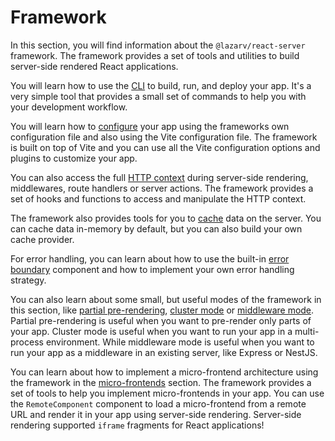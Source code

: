 # Framework

In this section, you will find information about the `@lazarv/react-server` framework. The framework provides a set of tools and utilities to build server-side rendered React applications.

You will learn how to use the [CLI](/framework/cli) to build, run, and deploy your app. It's a very simple tool that provides a small set of commands to help you with your development workflow.

You will learn how to [configure](/framework/configuration) your app using the frameworks own configuration file and also using the Vite configuration file. The framework is built on top of Vite and you can use all the Vite configuration options and plugins to customize your app.

You can also access the full [HTTP context](/framework/http) during server-side rendering, middlewares, route handlers or server actions. The framework provides a set of hooks and functions to access and manipulate the HTTP context.

The framework also provides tools for you to [cache](/framework/caching) data on the server. You can cache data in-memory by default, but you can also build your own cache provider.

For error handling, you can learn about how to use the built-in [error boundary](/framework/error-handling) component and how to implement your own error handling strategy.

You can also learn about some small, but useful modes of the framework in this section, like [partial pre-rendering](/framework/ppr), [cluster mode](/framework/cluster) or [middleware mode](/framework/middleware-mode). Partial pre-rendering is useful when you want to pre-render only parts of your app. Cluster mode is useful when you want to run your app in a multi-process environment. While middleware mode is useful when you want to run your app as a middleware in an existing server, like Express or NestJS.

You can learn about how to implement a micro-frontend architecture using the framework in the [micro-frontends](/framework/micro-frontends) section. The framework provides a set of tools to help you implement micro-frontends in your app. You can use the `RemoteComponent` component to load a micro-frontend from a remote URL and render it in your app using server-side rendering. Server-side rendering supported `iframe` fragments for React applications!